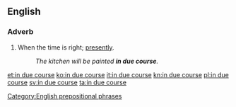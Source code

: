 ==English==

===Adverb===
{{en-adv|head=[[in]] [[due course]]|-}}

# When the time is right; [[presently]].
#: ''The kitchen will be painted '''in due course'''.''

[[Category:English prepositional phrases]]

[[et:in due course]]
[[ko:in due course]]
[[it:in due course]]
[[kn:in due course]]
[[pl:in due course]]
[[sv:in due course]]
[[ta:in due course]]